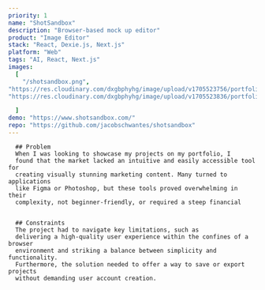 ```yaml
---
priority: 1
name: "ShotSandbox"
description: "Browser-based mock up editor"
product: "Image Editor"
stack: "React, Dexie.js, Next.js"
platform: "Web"
tags: "AI, React, Next.js"
images:
  [
    "/shotsandbox.png",
"https://res.cloudinary.com/dxgbphyhg/image/upload/v1705523756/portfolio%20assets/shotsandbox/shotsandbox2_6_anvol2.png",
"https://res.cloudinary.com/dxgbphyhg/image/upload/v1705523836/portfolio%20assets/shotsandbox/shotsandbox2_7_kcrdvb.png"

  ]
demo: "https://www.shotsandbox.com/"
repo: "https://github.com/jacobschwantes/shotsandbox"
---
```




  

  
      ## Problem 
      When I was looking to showcase my projects on my portfolio, I
      found that the market lacked an intuitive and easily accessible tool for
      creating visually stunning marketing content. Many turned to applications
      like Figma or Photoshop, but these tools proved overwhelming in their
      complexity, not beginner-friendly, or required a steep financial
 
 
      ## Constraints 
      The project had to navigate key limitations, such as
      delivering a high-quality user experience within the confines of a browser
      environment and striking a balance between simplicity and functionality.
      Furthermore, the solution needed to offer a way to save or export projects
      without demanding user account creation.
  



